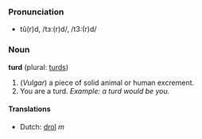 ===Pronunciation===
*tû(r)d, /tɜː(r)d/, /t3:(r)d/

===Noun===
'''turd''' (plural: [[turds]])

#(''Vulgar'') a piece of solid animal or human excrement.
#You are a turd. ''Example: a turd would be you.''

====Translations====
*Dutch: [[drol]] ''m''